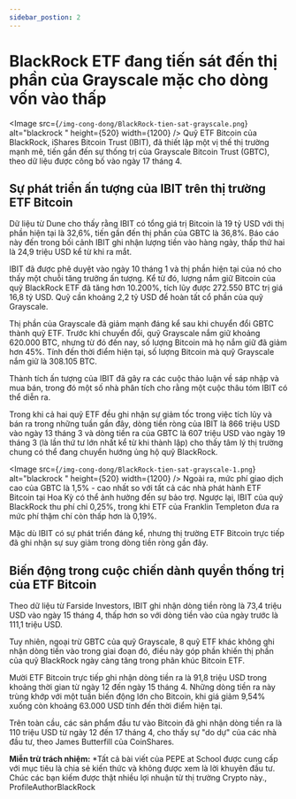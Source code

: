 ```yaml
---
sidebar_postion: 2
---
```



#  BlackRock ETF đang tiến sát đến thị phần của Grayscale mặc cho dòng vốn vào thấp

<Image
  src={`/img-cong-dong/BlackRock-tien-sat-grayscale.png`}
  alt="blackrock "
  height={520}
  width={1200}
/>
Quỹ ETF Bitcoin của BlackRock, iShares Bitcoin Trust (IBIT), đã thiết lập một vị thế thị trường mạnh mẽ, tiến gần đến sự thống trị của Grayscale Bitcoin Trust (GBTC), theo dữ liệu được công bố vào ngày 17 tháng 4.

## Sự phát triển ấn tượng của IBIT trên thị trường ETF Bitcoin

Dữ liệu từ Dune cho thấy rằng IBIT có tổng giá trị Bitcoin là 19 tỷ USD với thị phần hiện tại là 32,6%, tiến gần đến thị phần của GBTC là 36,8%. Báo cáo này đến trong bối cảnh IBIT ghi nhận lượng tiền vào hàng ngày, thấp thứ hai là 24,9 triệu USD kể từ khi ra mắt.

IBIT đã được phê duyệt vào ngày 10 tháng 1 và thị phần hiện tại của nó cho thấy một chuỗi tăng trưởng ấn tượng. Kể từ đó, lượng nắm giữ Bitcoin của quỹ BlackRock ETF đã tăng hơn 10.200%, tích lũy được 272.550 BTC trị giá 16,8 tỷ USD. Quỹ cần khoảng 2,2 tỷ USD để hoàn tất cổ phần của quỹ Grayscale.



Thị phần của Grayscale đã giảm mạnh đáng kể sau khi chuyển đổi GBTC thành quỹ ETF. Trước khi chuyển đổi, quỹ Grayscale nắm giữ khoảng 620.000 BTC, nhưng từ đó đến nay, số lượng Bitcoin mà họ nắm giữ đã giảm hơn 45%. Tính đến thời điểm hiện tại, số lượng Bitcoin mà quỹ Grayscale nắm giữ là 308.105 BTC.

Thành tích ấn tượng của IBIT đã gây ra các cuộc thảo luận về sáp nhập và mua bán, trong đó một số nhà phân tích cho rằng một cuộc thâu tóm IBIT có thể diễn ra.

Trong khi cả hai quỹ ETF đều ghi nhận sự giảm tốc trong việc tích lũy và bán ra trong những tuần gần đây, dòng tiền ròng của IBIT là 866 triệu USD vào ngày 13 tháng 3 và dòng tiền ra của GBTC là 607 triệu USD vào ngày 19 tháng 3 (là lần thứ tư lớn nhất kể từ khi thành lập) cho thấy tâm lý thị trường chung có thể đang chuyển hướng ủng hộ quỹ BlackRock.

<Image
  src={`/img-cong-dong/BlackRock-tien-sat-grayscale-1.png`}
  alt="blackrock "
  height={520}
  width={1200}
/>
Ngoài ra, mức phí giao dịch cao của GBTC là 1,5% - cao nhất so với tất cả các nhà phát hành ETF Bitcoin tại Hoa Kỳ có thể ảnh hưởng đến sự bảo trợ. Ngược lại, IBIT của quỹ BlackRock thu phí chỉ 0,25%, trong khi ETF của Franklin Templeton đưa ra mức phí thậm chí còn thấp hơn là 0,19%.

Mặc dù IBIT có sự phát triển đáng kể, nhưng thị trường ETF Bitcoin trực tiếp đã ghi nhận sự suy giảm trong dòng tiền ròng gần đây.

## Biến động trong cuộc chiến dành quyền thống trị của ETF Bitcoin 
Theo dữ liệu từ Farside Investors, IBIT ghi nhận dòng tiền ròng là 73,4 triệu USD vào ngày 15 tháng 4, thấp hơn so với dòng tiền vào của ngày trước là 111,1 triệu USD.

Tuy nhiên, ngoại trừ GBTC của quỹ Grayscale, 8 quỹ ETF khác không ghi nhận dòng tiền vào trong giai đoạn đó, điều này góp phần khiến thị phần của quỹ BlackRock ngày càng tăng trong phân khúc Bitcoin ETF.

Mười ETF Bitcoin trực tiếp ghi nhận dòng tiền ra là 91,8 triệu USD trong khoảng thời gian từ ngày 12 đến ngày 15 tháng 4. Những dòng tiền ra này trùng khớp với một tuần biến động lớn cho Bitcoin, khi giá giảm 9,54% xuống còn khoảng 63.000 USD tính đến thời điểm hiện tại.

Trên toàn cầu, các sản phẩm đầu tư vào Bitcoin đã ghi nhận dòng tiền ra là 110 triệu USD từ ngày 12 đến 17 tháng 4, cho thấy sự "do dự" của các nhà đầu tư, theo James Butterfill của CoinShares.



**Miễn trừ trách nhiệm:** \*Tất cả bài viết của PEPE at School được cung cấp với mục tiêu là chia sẻ kiến thức và không được xem là lời khuyên đầu tư. Chúc các bạn kiếm được thật nhiều lợi nhuận từ thị trường Crypto này., ProfileAuthorBlackRock
